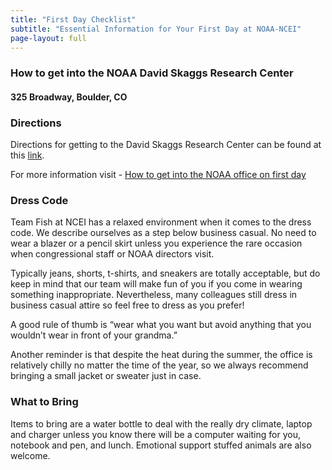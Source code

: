 ```yaml
---
title: "First Day Checklist"
subtitle: "Essential Information for Your First Day at NOAA-NCEI"
page-layout: full
---
```


### How to get into the NOAA David Skaggs Research Center {#getting-into-noaa-office}

#### 325 Broadway, Boulder, CO

### Directions {#directions}

Directions for getting to the David Skaggs Research Center can be found at this [link](https://www.ngs.noaa.gov/GRAV-D/2009Workshop/DavidSkaggsResearchCenter.pdf).

For more information visit - [How to get into the NOAA office on first day](https://csl.noaa.gov/visiting.html)

### Dress Code

Team Fish at NCEI has a relaxed environment when it comes to the dress code. We describe ourselves as a step below business casual. No need to wear a blazer or a pencil skirt unless you experience the rare occasion when congressional staff or NOAA directors visit.

Typically jeans, shorts, t-shirts, and sneakers are totally acceptable, but do keep in mind that our team will make fun of you if you come in wearing something inappropriate. Nevertheless, many colleagues still dress in business casual attire so feel free to dress as you prefer!

A good rule of thumb is "wear what you want but avoid anything that you wouldn't wear in front of your grandma."

Another reminder is that despite the heat during the summer, the office is relatively chilly no matter the time of the year, so we always recommend bringing a small jacket or sweater just in case.

### What to Bring

Items to bring are a water bottle to deal with the really dry climate, laptop and charger unless you know there will be a computer waiting for you, notebook and pen, and lunch. Emotional support stuffed animals are also welcome.
